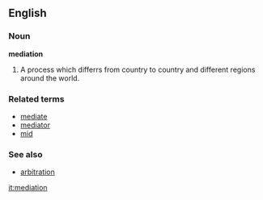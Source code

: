==English==
===Noun===
'''mediation'''

#A process which differrs from country to country and different regions around the world.

===Related terms===
*[[mediate]]
*[[mediator]]
*[[mid]]

===See also===
*[[arbitration]]

[[it:mediation]]